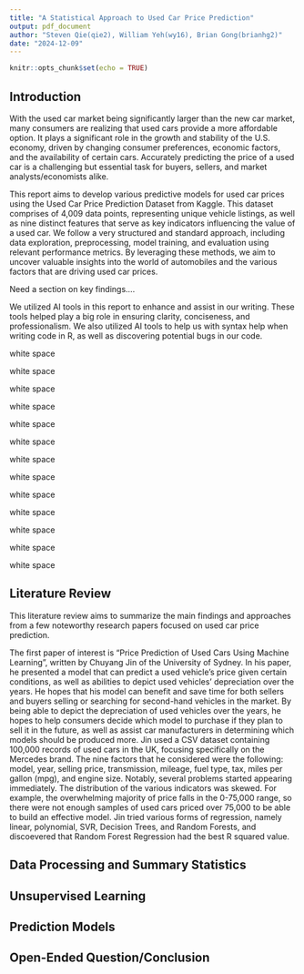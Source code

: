 ```yaml
---
title: "A Statistical Approach to Used Car Price Prediction"
output: pdf_document
author: "Steven Qie(qie2), William Yeh(wy16), Brian Gong(brianhg2)"
date: "2024-12-09"
---
```


```r
knitr::opts_chunk$set(echo = TRUE)
```

## Introduction

With the used car market being significantly larger than the new car market, many consumers are realizing that used cars provide a more affordable option. It plays a significant role in the growth and stability of the U.S. economy, driven by changing consumer preferences, economic factors, and the availability of certain cars. Accurately predicting the price of a used car is a challenging but essential task for buyers, sellers, and market analysts/economists alike. 

This report aims to develop various predictive models for used car prices using the Used Car Price Prediction Dataset from Kaggle. This dataset comprises of 4,009 data points, representing unique vehicle listings, as well as nine distinct features that serve as key indicators influencing the value of a used car. We follow a very structured and standard approach, including data exploration, preprocessing, model training, and evaluation using relevant performance metrics. By leveraging these methods, we aim to uncover valuable insights into the world of automobiles and the various factors that are driving used car prices.

Need a section on key findings....

We utilized AI tools in this report to enhance and assist in our writing. These tools helped play a big role in ensuring clarity, conciseness, and professionalism. We also utilized AI tools to help us with syntax help when writing code in R, as well as discovering potential bugs in our code. 

white space 

white space 

white space 

white space 

white space 

white space 

white space 

white space 

white space 

white space 

white space 

white space 

white space

## Literature Review 
This literature review aims to summarize the main findings and approaches from a few noteworthy research papers focused on used car price prediction. 

The first paper of interest is "Price Prediction of Used Cars Using Machine Learning", written by Chuyang Jin of the University of Sydney. In his paper, he presented a model that can predict a used vehicle's price given certain conditions, as well as abilities to depict used vehicles' depreciation over the years. He hopes that his model can benefit and save time for both sellers and buyers selling or searching for second-hand vehicles in the market. By being able to depict the depreciation of used vehicles over the years, he hopes to help consumers decide which model to purchase if they plan to sell it in the future, as well as assist car manufacturers in determining which models should be produced more. Jin used a CSV dataset containing 100,000 records of used cars in the UK, focusing specifically on the Mercedes brand. The nine factors that he considered were the following: model, year, selling price, transmission, mileage, fuel type, tax, miles per gallon (mpg), and engine size. Notably, several problems started appearing immediately. The distribution of the various indicators was skewed. For example, the overwhelming majority of price falls in the 0-75,000 range, so there were not enough samples of used cars priced over 75,000 to be able to build an effective model. Jin tried various forms of regression, namely linear, polynomial, SVR, Decision Trees, and Random Forests, and discoevered that Random Forest Regression had the best R squared value. 

## Data Processing and Summary Statistics 

## Unsupervised Learning 

## Prediction Models 

## Open-Ended Question/Conclusion